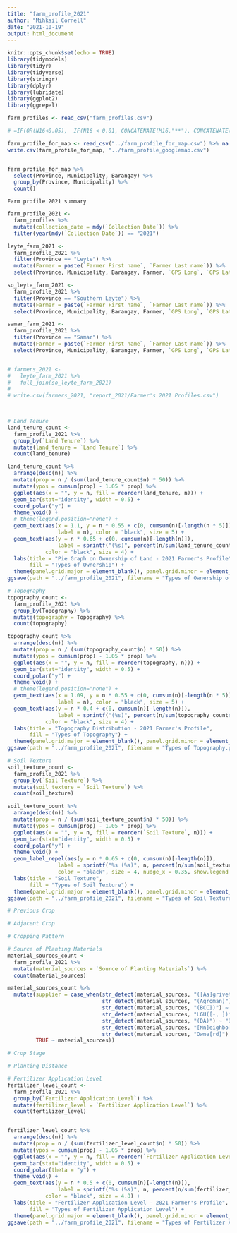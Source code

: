 ---
title: "farm_profile_2021"
author: "Mihkail Cornell"
date: "2021-10-19"
output: html_document
---

```{r setup, include=FALSE}
knitr::opts_chunk$set(echo = TRUE)
library(tidymodels)
library(tidyr)
library(tidyverse)
library(stringr)
library(dplyr)
library(lubridate)
library(ggplot2)
library(ggrepel)

farm_profiles <- read_csv("farm_profiles.csv")

# =IF(OR(N16<0.05),  IF(N16 < 0.01, CONCATENATE(M16,"**"), CONCATENATE(M16,"*")), M16)
```


```{r}
farm_profile_for_map <- read_csv("../farm_profile_for_map.csv") %>% na.omit()
write.csv(farm_profile_for_map, "../farm_profile_googlemap.csv")


farm_profile_for_map %>%
  select(Province, Municipality, Barangay) %>%
  group_by(Province, Municipality) %>%
  count()
```


```Farm profile 2021 summary```
```{r}
farm_profile_2021 <-
  farm_profiles %>%
  mutate(collection_date = mdy(`Collection Date`)) %>%
  filter(year(mdy(`Collection Date`)) == "2021")

leyte_farm_2021 <- 
  farm_profile_2021 %>%
  filter(Province == "Leyte") %>%
  mutate(Farmer = paste(`Farmer First name`, `Farmer Last name`)) %>%
  select(Province, Municipality, Barangay, Farmer, `GPS Long`, `GPS Lat`)

so_leyte_farm_2021 <- 
  farm_profile_2021 %>%
  filter(Province == "Southern Leyte") %>%
  mutate(Farmer = paste(`Farmer First name`, `Farmer Last name`)) %>%
  select(Province, Municipality, Barangay, Farmer, `GPS Long`, `GPS Lat`)

samar_farm_2021 <- 
  farm_profile_2021 %>%
  filter(Province == "Samar") %>%
  mutate(Farmer = paste(`Farmer First name`, `Farmer Last name`)) %>%
  select(Province, Municipality, Barangay, Farmer, `GPS Long`, `GPS Lat`)


# farmers_2021 <-
#   leyte_farm_2021 %>% 
#   full_join(so_leyte_farm_2021)
#   
# write.csv(farmers_2021, "report_2021/Farmer's 2021 Profiles.csv")

  
```



```{r}
# Land Tenure
land_tenure_count <-
  farm_profile_2021 %>%
  group_by(`Land Tenure`) %>%
  mutate(land_tenure = `Land Tenure`) %>%
  count(land_tenure)

land_tenure_count %>%
  arrange(desc(n)) %>%
  mutate(prop = n / (sum(land_tenure_count$n) * 50)) %>%
  mutate(ypos = cumsum(prop) - 1.05 * prop) %>%
  ggplot(aes(x = "", y = n, fill = reorder(land_tenure, n))) + 
  geom_bar(stat="identity", width = 0.5) +
  coord_polar("y") + 
  theme_void() +
  # theme(legend.position="none") +
  geom_text(aes(x = 1.1, y = n * 0.55 + c(0, cumsum(n)[-length(n * 5)]), 
                label = n), color = "black", size = 5) +
  geom_text(aes(y = n * 0.65 + c(0, cumsum(n)[-length(n)]), 
                label = sprintf("(%s)", percent(n/sum(land_tenure_count$n)))), 
            color = "black", size = 4) +
  labs(title = "Pie Graph on Ownership of Land - 2021 Farmer's Profile",
       fill = "Types of Ownership") + 
  theme(panel.grid.major = element_blank(), panel.grid.minor = element_blank())
ggsave(path = "../farm_profile_2021", filename = "Types of Ownership of Land.png")

```

```{r}
# Topography
topography_count <-
  farm_profile_2021 %>%
  group_by(Topography) %>%
  mutate(topography = Topography) %>%
  count(topography)

topography_count %>%
  arrange(desc(n)) %>%
  mutate(prop = n / (sum(topography_count$n) * 50)) %>%
  mutate(ypos = cumsum(prop) - 1.05 * prop) %>%
  ggplot(aes(x = "", y = n, fill = reorder(topography, n))) + 
  geom_bar(stat="identity", width = 0.5) +
  coord_polar("y") + 
  theme_void() +
  # theme(legend.position="none") +
  geom_text(aes(x = 1.09, y = n * 0.55 + c(0, cumsum(n)[-length(n * 5)]), 
                label = n), color = "black", size = 5) +
  geom_text(aes(y = n * 0.4 + c(0, cumsum(n)[-length(n)]), 
                label = sprintf("(%s)", percent(n/sum(topography_count$n)))), 
            color = "black", size = 4) +
  labs(title = "Topography Distribution - 2021 Farmer's Profile",
       fill = "Types of Topography") + 
  theme(panel.grid.major = element_blank(), panel.grid.minor = element_blank()) 
ggsave(path = "../farm_profile_2021", filename = "Types of Topography.png")

```

```{r}
# Soil Texture
soil_texture_count <-
  farm_profile_2021 %>%
  group_by(`Soil Texture`) %>%
  mutate(soil_texture = `Soil Texture`) %>%
  count(soil_texture)

soil_texture_count %>%
  arrange(desc(n)) %>%
  mutate(prop = n / (sum(soil_texture_count$n) * 50)) %>%
  mutate(ypos = cumsum(prop) - 1.05 * prop) %>%
  ggplot(aes(x = "", y = n, fill = reorder(`Soil Texture`, n))) + 
  geom_bar(stat="identity", width = 0.5) +
  coord_polar("y") + 
  theme_void() +
  geom_label_repel(aes(y = n * 0.65 + c(0, cumsum(n)[-length(n)]), 
                label = sprintf("%s (%s)", n, percent(n/sum(soil_texture_count$n)))), 
                color = "black", size = 4, nudge_x = 0.35, show.legend = FALSE) +
  labs(title = "Soil Texture",
       fill = "Types of Soil Texture") + 
  theme(panel.grid.major = element_blank(), panel.grid.minor = element_blank()) 
ggsave(path = "../farm_profile_2021", filename = "Types of Soil Texture.png")
```

```{r}
# Previous Crop
```

```{r}
# Adjacent Crop
```

```{r}
# Cropping Pattern
```

```{r}
# Source of Planting Materials
material_sources_count <-
  farm_profile_2021 %>%
  mutate(material_sources = `Source of Planting Materials`) %>%
  count(material_sources)

material_sources_count %>% 
  mutate(supplier = case_when(str_detect(material_sources, "([Aa]grivet)") ~ "Agrivet",
                              str_detect(material_sources, "(Agroman)") ~ "Agroman",
                              str_detect(material_sources, "(BCCI)") ~ "BCCI",
                              str_detect(material_sources, "LGU([-, ])*[A-Za-z]* | PAGSO | \\bLGU\\b") ~ "LGU",
                              str_detect(material_sources, "(DA)") ~ "DA",
                              str_detect(material_sources, "[Nn]eighbo[u]r") ~ "Neighbor",
                              str_detect(material_sources, "Owne[rd]") ~ "Owned",
         TRUE ~ material_sources))
```

```{r}
# Crop Stage
```

```{r}
# Planting Distance
```

```{r}
# Fertilizer Application Level
fertilizer_level_count <-
  farm_profile_2021 %>%
  group_by(`Fertilizer Application Level`) %>%
  mutate(fertilizer_level = `Fertilizer Application Level`) %>%
  count(fertilizer_level)


fertilizer_level_count %>%
  arrange(desc(n)) %>%
  mutate(prop = n / (sum(fertilizer_level_count$n) * 50)) %>%
  mutate(ypos = cumsum(prop) - 1.05 * prop) %>%
  ggplot(aes(x = "", y = n, fill = reorder(`Fertilizer Application Level`, n))) + 
  geom_bar(stat="identity", width = 0.5) +
  coord_polar(theta = "y") + 
  theme_void() +
  geom_text(aes(y = n * 0.5 + c(0, cumsum(n)[-length(n)]), 
                label = sprintf("%s (%s)", n, percent(n/sum(fertilizer_level_count$n)))), 
            color = "black", size = 4.8) +
  labs(title = "Fertilizer Application Level - 2021 Farmer's Profile",
       fill = "Types of Fertilizer Application Level") + 
  theme(panel.grid.major = element_blank(), panel.grid.minor = element_blank())
ggsave(path = "../farm_profile_2021", filename = "Types of Fertilizer Application Level.png")
```





<!-- ```Summaries for Maam Lut`` -->
<!-- ```{r} -->
<!-- luts <-  -->
<!--   farm_profiles %>% -->
<!--   mutate(collection_date = mdy(`Collection Date`), -->
<!--          year = year(mdy(`Collection Date`)))  -->

<!-- luts_2023 <-  -->
<!--   luts %>% -->
<!--   filter(year == "2023")  -->

<!-- luts_2023 %>% -->
<!--   group_by(year, Province, Municipality) %>% -->
<!--   count() -->



<!-- luts_2021 <-  -->
<!--   luts %>% -->
<!--   filter(year == "2021")  -->

<!-- luts_2021 %>% -->
<!--   group_by(year, Province,  Municipality) %>% -->
<!--   count() -->





<!-- luts_2021 <-  -->
<!--   luts %>% -->
<!--   filter(year == "2021")  -->

<!-- luts_2021 %>% -->
<!--   group_by(year,  Province, Municipality) %>% -->
<!--   count() -->




<!-- luts_2022 <-  -->
<!--   luts %>% -->
<!--   filter(year == "2022")  -->

<!-- luts_2022 %>% -->
<!--   group_by(year, Province,  Municipality) %>% -->
<!--   count() -->
<!-- ``` -->




















